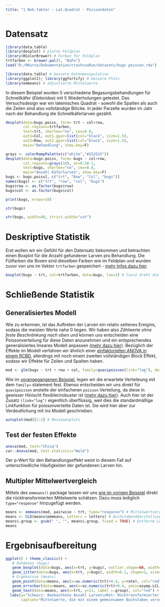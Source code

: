 ```yaml
---
title: "1 Beh.faktor - Lat.Quadrat - Poissondaten"
---
```


# Datensatz

```r
library(data.table)
library(desplot) # plotte Feldplan
library(RColorBrewer) # Farben für Feldplan
trtfarben <- brewer.pal(5, "BuPu")
load("D:/RKurse/Dokumentation/crashcouRse/datasets/bugs poisson.rda")
```

```r
library(data.table) # bessere Datenmanipulation
library(ggplot2); library(ggfortify) # bessere Plots
library(emmeans) # adjustierte Mittelwerte
```

In diesem Beispiel wurden 5 verschiedene Begasungsbehandlungen für  Schnellkäfer (*Elateridae*) mit 5 Wiederholungen getestet. Das Versuchsdesign war ein lateinisches Quadrat - sowohl die Spalten als auch die Zeilen sind also vollständige Blöcke. In jeder Parzelle wurden im Jahr nach der Behandlung die Schnellkäferlarven gezählt. 

<div class = "row"> <div class = "col-md-6">
```r
desplot(data=bugs.poiss, form= trt ~ col+row,
        col.regions=trtfarben,
        text=trt, shorten="no", cex=0.8,
        out1=Col, out1.gpar=list(col="black", size=1.5),
        out2=Row, out2.gpar=list(col="black", size=1.5),
        main="Behandlung", show.key=F)
```
</div> <div class = "col-md-6">
```r
grays <- colorRampPalette(c("white","#252525"))
desplot(data=bugs.poiss, form= bugs ~ col+row,
        col.regions=grays(18), at=0:18-1,
        text=bugs, shorten="no", cex=0.8,
        main="Anzahl Käferlarven", show.key=F)
bugs <- bugs.poiss[, c("trt", "Row", "Col", "bugs")]
names(bugs) <- c("trt", "row", "col", "bugs")
bugs$row <- as.factor(bugs$row)
bugs$col <- as.factor(bugs$col)
```
</div> </div>

<div class = "row"> <div class = "col-md-6">
```r
print(bugs, nrows=10)
```
</div> <div class = "col-md-6">
```r
str(bugs)
```
```r
str(bugs, width=40, strict.width="cut")
```
</div> </div>

# Deskriptive Statistik

Erst wollen wir ein Gefühl für den Datensatz bekommen und betrachten einen Boxplot für die Anzahl gefundener Larven pro Behandlung. Die Füllfarben die Boxen sind dieselben Farben wie im Feldplan und wurden zuvor von uns im Vektor `trtfarben` gespeichert - [mehr Infos dazu hier](datr_desplot.html). 

```r
boxplot(bugs ~ trt, col=trtfarben, data=bugs, las=2) # las=2 dreht die Achsenbeschriftung
```

# Schließende Statistik
## Generalisiertes Modell

Wie zu erkennen, ist das Auftreten der Larven ein relativ seltenes Ereignis, sodass die meisten Werte nahe 0 liegen. Wir haben also *Zählwerte ohne feste Beschränkung nach oben* und können uns entscheiden eine Poissonverteilung für diese Daten anzunehmen und ein entsprechendes generalisiertes lineares Modell anpassen ([mehr dazu hier](appendix_nichtnormalverteilt.html)). Bezüglich der Effekte im Modell verfahren wir ähnlich einer [einfaktoriellen ANOVA in einem RCBD](1f_rcbd.html), allerdings mit noch einem zweiten vollständigen Block Effekt, sodass wir Effekte für Zeilen und Spalten haben.  

```r
mod <- glm(bugs ~ trt + row + col, family=quasipoisson(link="log"), data=bugs)
```

Wie im [vorangegangenen Beispiel](1f_rcbd_binomial.html), legen wir die erwartete Verteileung mit dem `family=` statement fest. Ebenso entscheiden wir uns direkt für `quasipoisson` anstelle der einfacheren `poisson` Verteilung, da diese in gewisser Hinischt flexibler/robuster ist ([mehr dazu hier](intro_glm_carrot.html)). Auch hier ist der Zusatz `(link="log")` eigentlich überflüssig, weil dies die standardmäßige Linkfunktion für poissonverteilte Daten ist. Sie wird hier aber zur Verdeutlichung mit ins Modell geschrieben.

```r
autoplot(mod)[1:2] # Residuenplots
```

## Test der festen Effekte

```r
anova(mod, test="Chisq")
car::Anova(mod, test.statistic="Wald")
```

Der p-Wert für den Behandlungseffekt weist in diesem Fall auf unterschiedliche Häufigkeiten der gefundenen Larven hin.

## Multipler Mittelwertvergleich

Mittels des `emmeans()` package lassen wir uns [wie im vorigen Beispiel](1f_rcbd_binomial.html) direkt die rücktransformierten Mittelwerte schätzen. Dazu muss lediglich `type="response"` hinzugefügt werden.

```r
means <- emmeans(mod, pairwise ~ trt, type="response") # Mittelwertvergleiche
means <- CLD(means$emmeans, Letters = letters) # Buchstabenddarstellung
means$.group <- gsub(" ", "", means$.group, fixed = TRUE) # Entferne Leerzeichen
means
```

# Ergebnisaufbereitung

```r
ggplot() + theme_classic() +
   # Rohdaten (bugs)
   geom_boxplot(data=bugs, aes(x=trt, y=bugs), outlier.shape=NA, width=0.6, fill=trtfarben) +
   geom_jitter(data=bugs, aes(x=trt, y=bugs), width=0.1, shape=1, size=2) +
   # Ergebnisse (means)
   geom_point(data=means, aes(x=as.numeric(trt)+0.4, y=rate), col="red", shape=16, size=2) +
   geom_errorbar(data=means, aes(x=as.numeric(trt)+0.4, ymin=asymp.LCL, ymax=asymp.UCL), col="red", width=0.1) +
   geom_text(data=means, aes(x=trt, y=11, label =.group), col="red") +
  labs(y="Schwarz: Beobachtete Anzahl Larven\nRot: Rücktransformierter, adjustierter Mittelwert für die \nHäufigkeit ± 95% asympt. Konfidenzintervall", x="Behandlung",
       caption="Mittelwerte, die mit einem gemeinsamen Buchstaben versehen sind,\n sind laut Tukey-test auf der Log-Skala nicht signifikant voneinander verschieden.")
```
